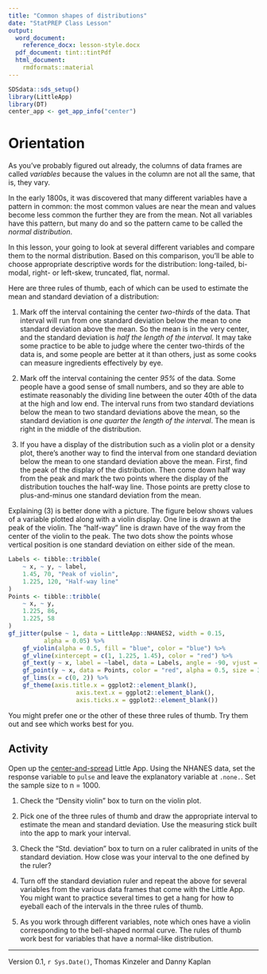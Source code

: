 ```yaml
---
title: "Common shapes of distributions"
date: "StatPREP Class Lesson"
output: 
  word_document:
    reference_docx: lesson-style.docx
  pdf_document: tint::tintPdf
  html_document:
    rmdformats::material
---
```



```r
SDSdata::sds_setup()
library(LittleApp)
library(DT)
center_app <- get_app_info("center")
```

# Orientation

As you've probably figured out already, the columns of data frames are called *variables* because the values in the column are not all the same, that is, they vary.

In the early 1800s, it was discovered that many different variables have a pattern in common: the most common values are near the mean and values become less common the further they are from the mean. Not all variables have this pattern, but many do and so the pattern came to be called the *normal distribution*.

In this lesson, your going to look at several different variables and compare them to the normal distribution. Based on this comparison, you'll be able to choose appropriate descriptive words for the distribution: long-tailed, bi-modal, right- or left-skew, truncated, flat, normal.

Here are three rules of thumb, each of which can be used to estimate the mean and standard deviation of a distribution:

1. Mark off the interval containing the center *two-thirds* of the data. That interval will run from one standard deviation below the mean to one standard deviation above the mean. So the mean is in the very center, and the standard deviation is *half the length of the interval*. It may take some practice to be able to judge where the center two-thirds of the data is, and some people are better at it than others, just as some cooks can measure ingredients effectively by eye.

2. Mark off the interval containing the center *95%* of the data. Some people have a good sense of small numbers, and so they are able to estimate reasonably the dividing line between the outer 40th of the data at the high and low end. The interval runs from two standard deviations below the mean to two standard deviations above the mean, so the standard deviation is *one quarter the length of the interval*. The mean is right in the middle of the distribution.

3. If you have a display of the distribution such as a violin plot or a density plot, there's another way to find the interval from one standard deviation below the mean to one standard deviation above the mean. First, find the peak of the display of the distribution. Then come down half way from the peak and mark the two points where the display of the distribution touches the half-way line. Those points are pretty close to plus-and-minus one standard deviation from the mean.

Explaining (3) is better done with a picture. The figure below shows values of a variable plotted along with a violin display. One line is drawn at the peak of the violin. The "half-way" line is drawn have of the way from the center of the violin to the peak. The two dots show the points whose vertical position is one standard deviation on either side of the mean.

```r
Labels <- tibble::tribble(
    ~ x, ~ y, ~ label,
    1.45, 70, "Peak of violin",
    1.225, 120, "Half-way line"
)
Points <- tibble::tribble(
    ~ x, ~ y,
    1.225, 86,
    1.225, 58
)
gf_jitter(pulse ~ 1, data = LittleApp::NHANES2, width = 0.15,
          alpha = 0.05) %>%
    gf_violin(alpha = 0.5, fill = "blue", color = "blue") %>%
    gf_vline(xintercept = c(1, 1.225, 1.45), color = "red") %>%
    gf_text(y ~ x, label = ~label, data = Labels, angle = -90, vjust = -1) %>%
    gf_point(y ~ x, data = Points, color = "red", alpha = 0.5, size = 3) %>%
    gf_lims(x = c(0, 2)) %>%
    gf_theme(axis.title.x = ggplot2::element_blank(),
                   axis.text.x = ggplot2::element_blank(),
                   axis.ticks.x = ggplot2::element_blank())

```

You might prefer one or the other of these three rules of thumb. Try them out and see which works best for you.

## Activity

Open up the [center-and-spread](`r center_app$url`) Little App.  Using the NHANES data, set the response variable to `pulse` and leave the explanatory variable at `.none.`. Set the sample size to n = 1000.

1. Check the "Density violin" box to turn on the violin plot.

2. Pick one of the three rules of thumb and draw the appropriate interval to estimate the mean and standard deviation. Use the measuring stick built into the app to mark your interval.

3. Check the "Std. deviation" box to turn on a ruler calibrated in units of the standard deviation. How close was your interval to the one defined by the ruler?

4. Turn off the standard deviation ruler and repeat the above for several variables from the various data 
frames that come with the Little App. You might want to practice several times to get a hang for how to eyeball each of the intervals in the three rules of thumb.

5. As you work through different variables, note which ones have a violin corresponding to the bell-shaped normal curve. The rules of thumb work best for variables that have a normal-like distribution.


----------------------

Version 0.1, `r Sys.Date()`, Thomas Kinzeler and Danny Kaplan